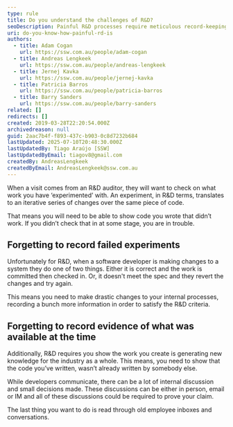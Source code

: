 ```yaml
---
type: rule
title: Do you understand the challenges of R&D?
seoDescription: Painful R&D processes require meticulous record-keeping of failed experiments and evidence of innovative breakthroughs.
uri: do-you-know-how-painful-rd-is
authors:
  - title: Adam Cogan
    url: https://ssw.com.au/people/adam-cogan
  - title: Andreas Lengkeek
    url: https://ssw.com.au/people/andreas-lengkeek
  - title: Jernej Kavka
    url: https://ssw.com.au/people/jernej-kavka
  - title: Patricia Barros
    url: https://ssw.com.au/people/patricia-barros
  - title: Barry Sanders
    url: https://ssw.com.au/people/barry-sanders
related: []
redirects: []
created: 2019-03-28T22:20:54.000Z
archivedreason: null
guid: 2aac7b4f-f893-437c-b903-0c8d7232b684
lastUpdated: 2025-07-10T20:48:30.000Z
lastUpdatedBy: Tiago Araújo [SSW]
lastUpdatedByEmail: tiagov8@gmail.com
createdBy: AndreasLengkeek
createdByEmail: AndreasLengkeek@ssw.com.au
---
```


When a visit comes from an R&D auditor, they will want to check on what work you have ‘experimented’ with. An experiment, in R&D terms, translates to an iterative series of changes over the same piece of code.

That means you will need to be able to show code you wrote that didn’t work. If you didn’t check that in at some stage, you are in trouble.
<youtubeEmbed url="https://www.youtube.com/embed/u4_tevsVgg8" description="Video: R&D in Software Development (9 min)" />

## Forgetting to record failed experiments

Unfortunately for R&D, when a software developer is making changes to a system they do one of two things. Either it is correct and the work is committed then checked in. Or, it doesn't meet the spec and they revert the changes and try again.

This means you need to make drastic changes to your internal processes, recording a bunch more information in order to satisfy the R&D criteria.

## Forgetting to record evidence of what was available at the time

Additionally, R&D requires you show the work you create is generating new knowledge for the industry as a whole. This means, you need to show that the code you’ve written, wasn’t already written by somebody else.

While developers communicate, there can be a lot of internal discussion and small decisions made. These discussions can be either in person, email or IM and all of these discussions could be required to prove your claim.

The last thing you want to do is read through old employee inboxes and conversations.
